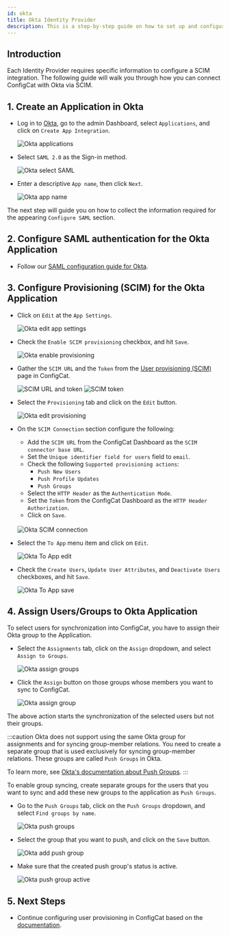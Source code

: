 ```yaml
---
id: okta
title: Okta Identity Provider
description: This is a step-by-step guide on how to set up and configure Okta as a SAML Identity Provider for your organization.
---
```



## Introduction

Each Identity Provider requires specific information to configure a SCIM integration. The following guide will walk you through how you can connect ConfigCat with Okta via SCIM.

## 1. Create an Application in Okta

- Log in to <a href="https://login.okta.com/" target="_blank">Okta</a>, go to the admin Dashboard, select `Applications`, and click on `Create App Integration`.

  <img className="bordered-img" src="/docs/assets/scim/okta/create_app.png" alt="Okta applications" decoding="async" loading="lazy" />

- Select `SAML 2.0` as the Sign-in method.

  <img className="bordered-img" src="/docs/assets/scim/okta/app_type.png" alt="Okta select SAML" decoding="async" loading="lazy"/>

- Enter a descriptive `App name`, then click `Next`.

  <img className="bordered-img" src="/docs/assets/scim/okta/app_name.png" alt="Okta app name" decoding="async" loading="lazy"/>

The next step will guide you on how to collect the information required for the appearing `Configure SAML` section.

## 2. Configure SAML authentication for the Okta Application

- Follow our [SAML configuration guide for Okta](../../../saml/identity-providers/okta/#2-configure-saml-for-the-okta-application).

## 3. Configure Provisioning (SCIM) for the Okta Application

- Click on `Edit` at the `App Settings`.
   
  <img className="bordered-img" src="/docs/assets/scim/okta/edit_settings.png" alt="Okta edit app settings" decoding="async" loading="lazy"/>

- Check the `Enable SCIM provisioning` checkbox, and hit `Save`.
   
  <img className="bordered-img" src="/docs/assets/scim/okta/enable_provisioning.png" alt="Okta enable provisioning" decoding="async" loading="lazy"/>

- Gather the `SCIM URL` and the `Token` from the [User provisioning (SCIM)](https://app.configcat.com/organization/authentication/) page in ConfigCat.

  <img className="bordered-img" src="/docs/assets/scim/dashboard/token_generate_url.png" alt="SCIM URL and token" decoding="async" loading="lazy"/>

  <img className="bordered-img" src="/docs/assets/scim/dashboard/token.png" alt="SCIM token" decoding="async" loading="lazy"/>

- Select the `Provisioning` tab and click on the `Edit` button.
   
  <img className="bordered-img" src="/docs/assets/scim/okta/edit_provisioning.png" alt="Okta edit provisioning" decoding="async" loading="lazy"/>

- On the `SCIM Connection` section configure the following:
  - Add the `SCIM URL` from the ConfigCat Dashboard as the `SCIM connector base URL`.
  - Set the `Unique identifier field for users` field to `email`.
  - Check the following `Supported provisioning actions`:
    - `Push New Users`
    - `Push Profile Updates`
    - `Push Groups`
  - Select the `HTTP Header` as the `Authentication Mode`.
  - Set the `Token` from the ConfigCat Dashboard as the `HTTP Header Authorization`.
  - Click on `Save`.<br/><br/>
  
  <img className="bordered-img" src="/docs/assets/scim/okta/scim_connection.png" alt="Okta SCIM connection" decoding="async" loading="lazy"/>

- Select the `To App` menu item and click on `Edit`.
   
  <img className="bordered-img" src="/docs/assets/scim/okta/to_app_edit.png" alt="Okta To App edit" decoding="async" loading="lazy"/>

- Check the `Create Users`, `Update User Attributes`, and `Deactivate Users` checkboxes, and hit `Save`.
   
  <img className="bordered-img" src="/docs/assets/scim/okta/to_app_save.png" alt="Okta To App save" decoding="async" loading="lazy"/>

## 4. Assign Users/Groups to Okta Application

To select users for synchronization into ConfigCat, you have to assign their Okta group to the Application.

- Select the `Assignments` tab, click on the `Assign` dropdown, and select `Assign to Groups`.

  <img className="bordered-img" src="/docs/assets/scim/okta/assign_groups.png" alt="Okta assign groups" decoding="async" loading="lazy"/>

- Click the `Assign` button on those groups whose members you want to sync to ConfigCat.

  <img className="bordered-img" src="/docs/assets/scim/okta/assign_group.png" alt="Okta assign group" decoding="async" loading="lazy"/>

The above action starts the synchronization of the selected users but not their groups.

:::caution
Okta does not support using the same Okta group for assignments and for syncing group-member relations. 
You need to create a separate group that is used exclusively for syncing group-member relations.
These groups are called `Push Groups` in Okta. 

To learn more, see <a href="https://help.okta.com/en-us/content/topics/users-groups-profiles/usgp-about-group-push.htm" target="_blank" rel="noopener noreferrer">Okta's documentation about Push Groups</a>.
:::

To enable group syncing, create separate groups for the users that you want to sync and add these new groups to the application as `Push Groups`.

- Go to the `Push Groups` tab, click on the `Push Groups` dropdown, and select `Find groups by name`.
 
  <img className="bordered-img" src="/docs/assets/scim/okta/push_groups.png" alt="Okta push groups" decoding="async" loading="lazy"/>

- Select the group that you want to push, and click on the `Save` button.

  <img className="bordered-img" src="/docs/assets/scim/okta/add_push_group.png" alt="Okta add push group" decoding="async" loading="lazy"/>

- Make sure that the created push group's status is active.

  <img className="bordered-img" src="/docs/assets/scim/okta/push_group_active.png" alt="Okta push group active" decoding="async" loading="lazy"/>

## 5. Next Steps

- Continue configuring user provisioning in ConfigCat based on the [documentation](../overview.mdx#groups).
